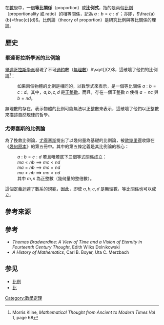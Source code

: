 
在[[數學|數學]]中，一個'''等比關係'''（proportion）或'''比例式'''，指的是兩個[[比例|比例]]（proportionality 或 ratio）的相等關係，記為 <math>a:b=c:d</math> ；亦即，<math>\frac{a}{b}=\frac{c}{d}</math>。比例論（theory of proportion）是研究比例與等比關係的理論。
{{TOC limit}}

== 歷史 ==
=== 畢達哥拉斯學派的比例論 ===
[[毕达哥拉斯|畢達哥拉斯學派]]發現了不可[[通約性|通約]]數（[[無理數|無理數]]）<math>\sqrt[]{2}</math>，這破壞了他們的比例論<ref>Morris Kline, ''Mathematical Thought from Ancient to Modern Times Vol 1'', page 68</ref>：
:如果兩個物體的比例是相同的，以數學式來表示，是一個等比關係 <math>a:b = c :d</math>。其中，<math>a, b, c, d</math> 是[[正整數|正整數]]。而且，存在一個正整數 <math>n</math> 使得 <math>a=nc</math> 與 <math>b=nd</math>。
無理數的存在，表示物體的比例可能無法以正整數來表示，這破壞了他們以正整數來描述自然規律的哲學。

=== 尤得塞斯的比例論 ===
為了挽救比例論，[[欧多克索斯|尤得塞斯]]提出了以幾何量為基礎的比例論，被[[歐幾里得|歐幾里得]]收錄在《[[幾何原本|幾何原本]]》的第五冊中。其中的第五條定義是其比例論的核心：
: <math>a:b=c:d</math> 若且唯若底下三個等式關係成立：
: <math>ma < nb \implies mc < nd</math>
: <math>ma = nb \implies mc = nd</math>
: <math>ma > nb \implies mc > nd</math>
: 其中 <math>m, n</math> 為正整數（幾何量的整倍數）。
這個定義迴避了數系的規範，因此，即使 <math>a,b,c,d</math> 是無理數，等比關係也可以成立。

== 參考來源 ==
{{Reflist}}

== 參考 ==
* ''Thomas Bradwardine: A View of Time and a Vision of Eternity in Fourteenth Century Thought'', Edith Wilks Dolnikowski
* ''A History of Mathematics'', Carl B. Boyer, Uta C. Merzbach

== 参见 ==
* [[比例|比例]]
* [[比|比]]

[[Category:數學定理|Category:數學定理]]